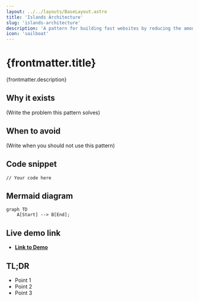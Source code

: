 ```yaml
---
layout: ../../layouts/BaseLayout.astro
title: 'Islands Architecture'
slug: 'islands-architecture'
description: 'A pattern for building fast websites by reducing the amount of JavaScript shipped to the client, while still allowing for interactive components.'
icon: 'sailboat'
---
```


# {frontmatter.title}

<p class="mt-4 text-lg text-muted-foreground">{frontmatter.description}</p>

## Why it exists

(Write the problem this pattern solves)

## When to avoid

(Write when you should not use this pattern)

## Code snippet

```tsx
// Your code here
```

## Mermaid diagram

```mermaid
graph TD
    A[Start] --> B[End];
```

## Live demo link

- **[Link to Demo](https://example.com)**

## TL;DR

- Point 1
- Point 2
- Point 3
